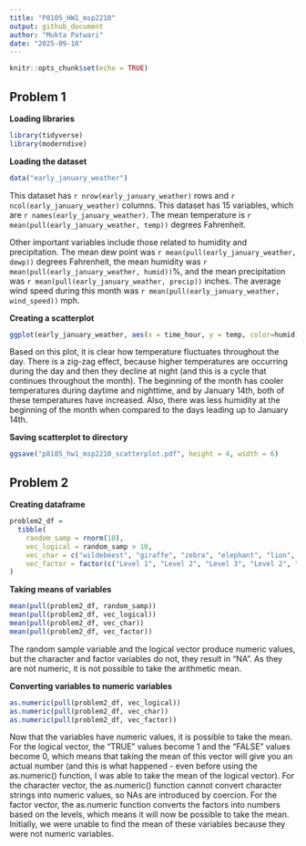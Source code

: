```yaml
---
title: "P8105_HW1_msp2210"
output: github_document
author: "Mukta Patwari"
date: "2025-09-18"
---
```


```r
knitr::opts_chunk$set(echo = TRUE)
```

## Problem 1

**Loading libraries**

```r
library(tidyverse)
library(moderndive)
```

**Loading the dataset**

```r
data("early_january_weather")
```

This dataset has `r nrow(early_january_weather)` rows and `r ncol(early_january_weather)` columns. This dataset has 15 variables, which are `r names(early_january_weather)`. The mean temperature is `r mean(pull(early_january_weather, temp))` degrees Fahrenheit.

Other important variables include those related to humidity and precipitation. The mean dew point was `r mean(pull(early_january_weather, dewp))` degrees Fahrenheit, the mean humidity was `r mean(pull(early_january_weather, humid))`%, and the mean precipitation was `r mean(pull(early_january_weather, precip))` inches. The average wind speed during this month was `r mean(pull(early_january_weather, wind_speed))` mph.

**Creating a scatterplot**

```r
ggplot(early_january_weather, aes(x = time_hour, y = temp, color=humid)) + geom_point()
```

Based on this plot, it is clear how temperature fluctuates throughout the day. There is a  zig-zag effect, because higher temperatures are occurring during the day and then they decline at night (and this is a cycle that continues throughout the month). The beginning of the month has cooler temperatures during daytime and nighttime, and by January 14th, both of these temperatures have increased. Also, there was less humidity at the beginning of the month when compared to the days leading up to January 14th.

**Saving scatterplot to directory**

```r
ggsave("p8105_hw1_msp2210_scatterplot.pdf", height = 4, width = 6)
```

## Problem 2

**Creating dataframe**

```r
problem2_df =
  tibble(
    random_samp = rnorm(10),
    vec_logical = random_samp > 10,
    vec_char = c("wildebeest", "giraffe", "zebra", "elephant", "lion", "hippo", "warthog", "rhino", "ostrich", "flamingo"),
    vec_factor = factor(c("Level 1", "Level 2", "Level 3", "Level 2", "Level 3", "Level 3", "Level 2", "Level 1", "Level 2", "Level 3"))
)
```

**Taking means of variables**
```r
mean(pull(problem2_df, random_samp))
mean(pull(problem2_df, vec_logical))
mean(pull(problem2_df, vec_char))
mean(pull(problem2_df, vec_factor))
```

The random sample variable and the logical vector produce numeric values, but the character and factor variables do not, they result in "NA". As they are not numeric, it is not possible to take the arithmetic mean.

**Converting variables to numeric variables**
```r
as.numeric(pull(problem2_df, vec_logical))
as.numeric(pull(problem2_df, vec_char))
as.numeric(pull(problem2_df, vec_factor))
```

Now that the variables have numeric values, it is possible to take the mean. For the logical vector, the "TRUE" values become 1 and the "FALSE" values become 0, which means that taking the mean of this vector will give you an actual number (and this is what happened - even before using the as.numeric() function, I was able to take the mean of the logical vector). For the character vector, the as.numeric() function cannot convert character strings into numeric values, so NAs are introduced by coercion. For the factor vector, the as.numeric function converts the factors into numbers based on the levels, which means it will now be possible to take the mean. Initially, we were unable to find the mean of these variables because they were not numeric variables.